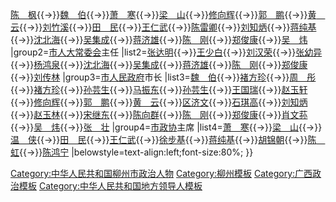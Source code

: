 {{Navbox
|name=中华人民共和国柳州市正职领导人
|title=[[中华人民共和国]][[柳州市]]历任正职领导人
|above=1949年11月设市，1950年3月改省辖市，1958年划归柳州专区，1961年复为省辖市
|image=[[File:Flag of the People's Republic of China.svg|80px]]
|state={{{state<includeonly>|collapsed</includeonly>}}}
|group1=[[中国共产党柳州市委员会|中共市委]]书记
|list1=[[李一平 (1911年)|李一平]]{{→}}[[陈枫|陈　枫]]{{→}}[[魏伯|魏　伯]]{{→}}[[萧寒 (1924年)|萧　寒]]{{→}}[[梁山 (1922年)|梁　山]]{{→}}[[修向辉]]{{→}}[[郭鹏 (1906年)|郭　鹏]]{{→}}[[黄云 (1921年)|黄　云]]{{→}}[[刘竹溪]]{{→}}[[田民|田　民]]{{→}}[[王仁武]]{{→}}[[陈雷卿]]{{→}}[[刘知炳]]{{→}}[[蒋纯基]]{{→}}[[沈北海]]{{→}}[[吴集成]]{{→}}[[蒋济雄]]{{→}}[[陈刚 (1959年)|陈　刚]]{{→}}[[郑俊康]]{{→}}[[吴炜 (1968年)|吴　炜]]
|group2=[[柳州市人民代表大会常务委员会|市人大常委会]]主任
|list2=[[張達明 (人大主任)|张达明]]{{→}}[[王少白]]{{→}}[[刘汉荣]]{{→}}[[张幼异]]{{→}}[[杨鸿泉]]{{→}}[[沈北海]]{{→}}[[吴集成]]{{→}}[[蒋济雄]]{{→}}[[陈刚 (1959年)|陈　刚]]{{→}}[[郑俊康]]{{→}}[[刘传林]]
|group3=[[柳州市人民政府|市人民政府]]市长
|list3=[[魏伯|魏　伯]]{{→}}[[褚方珍]]{{→}}[[周彤|周　彤]]{{→}}[[褚方珍]]{{→}}[[孙芸生]]{{→}}[[马振东]]{{→}}[[孙芸生]]{{→}}[[王国瑞]]{{→}}[[赵玉轩]]{{→}}[[修向辉]]{{→}}[[郭鹏 (1906年)|郭　鹏]]{{→}}[[黄云 (1921年)|黄　云]]{{→}}[[区济文]]{{→}}[[石琪高]]{{→}}[[刘知炳]]{{→}}[[赵玉林]]{{→}}[[宋继东]]{{→}}[[陈向群]]{{→}}[[陈刚 (1959年)|陈　刚]]{{→}}[[郑俊康]]{{→}}[[肖文荪]]{{→}}[[吴炜 (1968年)|吴　炜]]{{→}}[[张壮 (1970年)|张　壮]]
|group4=[[中国人民政治协商会议柳州市委员会|市政协]]主席
|list4=[[萧寒 (1924年)|萧　寒]]{{→}}[[梁山 (1922年)|梁　山]]{{→}}[[温侠|温　侠]]{{→}}[[田民|田　民]]{{→}}[[王仁武]]{{→}}[[徐步基]]{{→}}[[蒋纯基]]{{→}}[[胡锦朝]]{{→}}[[陈虹 (1957年)|陈　虹]]{{→}}[[陈鸿宁]]
|belowstyle=text-align:left;font-size:80%;
}}<noinclude>
{{collapsible option}}
[[Category:中华人民共和国柳州市政治人物]]
[[Category:柳州模板]]
[[Category:广西政治模板]]
[[Category:中华人民共和国地方领导人模板]]
</noinclude>